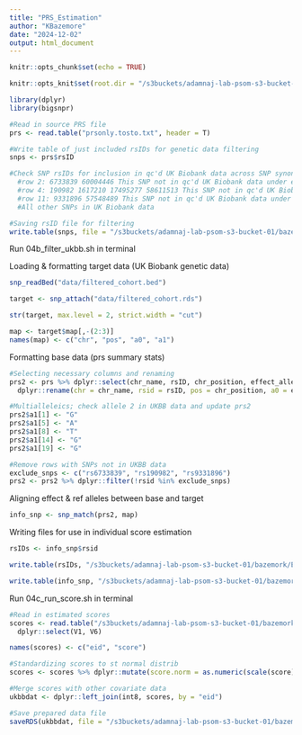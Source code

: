 ```yaml
---
title: "PRS_Estimation"
author: "KBazemore"
date: "2024-12-02"
output: html_document
---
```


```r
knitr::opts_chunk$set(echo = TRUE)

knitr::opts_knit$set(root.dir = "/s3buckets/adamnaj-lab-psom-s3-bucket-01/bazemork/EPID6210_Final")
```

```r
library(dplyr)
library(bigsnpr)
```

```r
#Read in source PRS file
prs <- read.table("prsonly.tosto.txt", header = T)

#Write table of just included rsIDs for genetic data filtering
snps <- prs$rsID

#Check SNP rsIDs for inclusion in qc'd UK Biobank data across SNP synonyms (synonyms list in /bazemork/applications/magma/g1000_eur.synonyms)
  #row 2: 6733839 60004446 This SNP not in qc'd UK Biobank data under either synonym
  #row 4: 190982 1617210 17495277 58611513 This SNP not in qc'd UK Biobank data under any synonym
  #row 11: 9331896 57548489 This SNP not in qc'd UK Biobank data under any synonym
  #All other SNPs in UK Biobank data

#Saving rsID file for filtering
write.table(snps, file = "/s3buckets/adamnaj-lab-psom-s3-bucket-01/bazemork/EPID6210_Final/data/included_snps.txt", quote = F, row.names = F, col.names = F)
```

Run 04b_filter_ukbb.sh in terminal

Loading & formatting target data (UK Biobank genetic data)
```r
snp_readBed("data/filtered_cohort.bed")

target <- snp_attach("data/filtered_cohort.rds")

str(target, max.level = 2, strict.width = "cut")

map <- target$map[,-(2:3)]
names(map) <- c("chr", "pos", "a0", "a1")
```

Formatting base data (prs summary stats)
```r
#Selecting necessary columns and renaming
prs2 <- prs %>% dplyr::select(chr_name, rsID, chr_position, effect_allele, hm_inferOtherAllele, effect_weight) %>%
  dplyr::rename(chr = chr_name, rsid = rsID, pos = chr_position, a0 = effect_allele, a1 = hm_inferOtherAllele, beta = effect_weight)

#Multialleleics; check allele 2 in UKBB data and update prs2
prs2$a1[1] <- "G"
prs2$a1[5] <- "A"
prs2$a1[8] <- "T"
prs2$a1[14] <- "G"
prs2$a1[19] <- "G"

#Remove rows with SNPs not in UKBB data
exclude_snps <- c("rs6733839", "rs190982", "rs9331896")
prs2 <- prs2 %>% dplyr::filter(!rsid %in% exclude_snps)
```

Aligning effect & ref alleles between base and target
```r
info_snp <- snp_match(prs2, map)
```

Writing files for use in individual score estimation
```r
rsIDs <- info_snp$rsid

write.table(rsIDs, "/s3buckets/adamnaj-lab-psom-s3-bucket-01/bazemork/EPID6210_Final/data/included_snps_final.txt", quote = F, row.names = F, col.names = F)

write.table(info_snp, "/s3buckets/adamnaj-lab-psom-s3-bucket-01/bazemork/EPID6210_Final/data/bigsnpr_info_snp.txt", quote = F, row.names = F, col.names = F)
```

Run 04c_run_score.sh in terminal

```r
#Read in estimated scores
scores <- read.table("/s3buckets/adamnaj-lab-psom-s3-bucket-01/bazemork/EPID6210_Final/data/scored_cohort.sscore") %>%
  dplyr::select(V1, V6)

names(scores) <- c("eid", "score")

#Standardizing scores to st normal distrib
scores <- scores %>% dplyr::mutate(score.norm = as.numeric(scale(score)))

#Merge scores with other covariate data
ukbbdat <- dplyr::left_join(int8, scores, by = "eid")

#Save prepared data file
saveRDS(ukbbdat, file = "/s3buckets/adamnaj-lab-psom-s3-bucket-01/bazemork/EPID6210_Final/data/Prepped_UKBB.rds")
```






